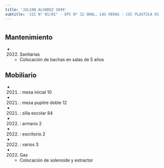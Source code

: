 ```yaml
---
title: 'JULIAN ALVAREZ 2849'
subtitle: 'JII N° 01/01° - EPC N° 12 GRAL. LAS HERAS - CEC PLASTICA 01'
---
```


#


## Mantenimiento

*  (2022) Sanitarias 
    + Colocación de bachas en salas de 5 años


## Mobiliario

*  (2021) : mesa inicial 10 

*  (2021) : mesa pupitre doble 12 

*  (2021) : silla escolar 84 

*  (2022) : armario 2 

*  (2022) : escritorio 2 

*  (2022) : varios 3 




*  (2022) Gas 
    + Colocación de solenoide y extractor



